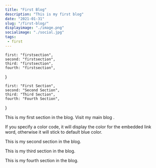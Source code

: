 ```yaml
---
title: "First Blog"
description: "This is my first blog"
date: "2021-01-31"
slug: "/first-blog/"
displayimage: "./image.png"
socialimage: "./social.jpg"
tags: 
 - first
---
```



    first: "firstsection",
    second: "firstsection",
    third: "firstsection",
    fourth: "firstsection",
}

    first: "First Section",
    second: "Second Section",
    third: "Third Section",
    fourth: "Fourth Section",
}

<Heading id={ids.first} title={titles.first} slug={props.slug} />

This is my first section in the blog. Visit my main blog <Links href="https://raywontalks.com" name="here" color="#663399" />.

If you specify a color code, it will display the color for the embedded link word, otherwise it will stick to default blue color.

<Heading id={ids.second} title={titles.second} slug={props.slug} />

This is my second section in the blog.

<Heading id={ids.third} title={titles.third} slug={props.slug} />

This is my third section in the blog.

<Heading id={ids.fourth} title={titles.fourth} slug={props.slug} />

This is my fourth section in the blog.
